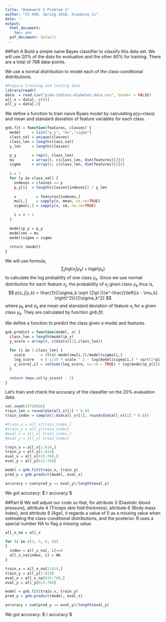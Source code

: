 ```yaml
---
title: "Homework 1 Problem 1"
author: "CS 498, Spring 2018, Xiaoming Ji"
date: ''
output:
  html_document:
    toc: yes
  pdf_document: default
---
```




##Part A
Build a simple naive Bayes classifier to classify this data set. We will use 20% of the data for evaluation and the other 80% for training. There are a total of 768 data-points.

We use a normal distribution to model each of the class-conditional distributions. 

```r
#Prepare training and testing data
library(readr)
data  = read.csv("pima-indians-diabetes.data.csv", header = FALSE)
all_x = data[,-c(9)]
all_y = data[,9]
```

We define a function to train naive Byaes model by calculating p(y=class) and mean and standard deviation of feature variables for each class.

```r
gnb.fit = function(features, classes) {
  model     = list("p_y", "mu","sigma")
  class_val = unique(classes)
  class_len = length(class_val)
  y_len     = length(classes)

  p_y       = rep(0, class_len)
  mu        = array(0, c(class_len, dim(features)[2]))
  sigma     = array(0, c(class_len, dim(features)[2]))
  
  i = 1
  for (y in class_val) {
    indexes = classes == y
    p_y[i]  = length(classes[indexes]) / y_len
    
    x         = features[indexes,]
    mu[i,]    = sapply(x, mean, na.rm=TRUE)
    sigma[i,] = sapply(x, sd, na.rm=TRUE)

    i = i + 1 
  }
  
  model$p_y = p_y
  model$mu = mu
  model$sigma = sigma
  
  return (model)
}
```

We will use formula,
$$
\sum_jlog(x_j|y_k) + logp(y_k)
$$ 
to calculate the log probablity of one class $y_k$. Since we use normal distribution for each feature $x_j$, the probability of $x_j$ given class $y_k$ thus is,
$$
p(x_j|y_k) = \frac{1}{{\sigma_k \sqrt {2\pi }}}e^-\frac{{\left({x - \mu_k} \right)^2}}{2\sigma_k^2}
$$
where $\mu_k$ and $\sigma_k$ are mean and stanstard deviation of feature $x_j$ for a given class $y_k$. They are calculated by function *gnb.fit*.

We define a function to predict the class given a model and features.
```r
gnb.predict = function(model, x) {
  class_len = length(model$p_y)
  y_score = array(0, c(dim(x)[1],class_len))
  
  for (i in 1:class_len) {
    scale       = (t(x)-model$mu[i,])/model$sigma[i,]
    log_score   = (-1/2) * scale ^ 2 - log(model$sigma[i,] * sqrt(2*pi))
    y_score[,i] = colSums(log_score, na.rm = TRUE) + log(model$p_y[i])
  }
  
  return (max.col(y_score) - 1)
}
```

Let's train and check the accuracy of the classifier on the 20% evaluation data.

```r
set.seed(19720816)
train_len = round(dim(all_x)[1] * 0.8)
train_index = sample(1:dim(all_x)[1], round(dim(all_x)[1] * 0.8))

#train_x = all_x[train_index,]
#train_y = all_y[train_index]
#eval_x = all_x[-train_index,]
#eval_y = all_y[-train_index]

train_x = all_x[1:614,]
train_y = all_y[1:614]
eval_x = all_x[615:768,]
eval_y = all_y[615:768]

model = gnb.fit(train_x, train_y)
pred_y = gnb.predict(model, eval_x)

accuracy = sum(pred_y == eval_y)/length(eval_y)
```

We got accuracy: $`r accuracy`$

##Part B
We will adjust our code so that, for attribute 3 (Diastolic blood pressure), attribute 4 (Triceps skin fold thickness), attribute 6 (Body mass index), and attribute 8 (Age), it regards a value of 0 as a missing value when estimating the class-conditional distributions, and the posterior. R uses a special number NA to flag a missing value. 

```r
all_x_na = all_x

for (i in c(3, 5, 6, 8))
{
  index = all_x_na[, i]==0
  all_x_na[index, i] = NA
}

train_x = all_x_na[1:614,]
train_y = all_y[1:614]
eval_x = all_x_na[615:768,]
eval_y = all_y[615:768]
```

```r
model = gnb.fit(train_x, train_y)
pred_y = gnb.predict(model, eval_x)

accuracy = sum(pred_y == eval_y)/length(eval_y)
```
We got accuracy: $`r accuracy`$